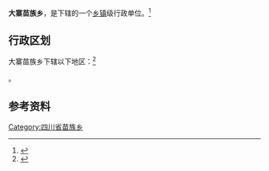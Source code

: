 {{中国乡级行政区|51/05/25/214/000}}

'''大寨苗族乡'''，是{{PRC admin/fullname|51/05/25/214/000|3}}下辖的一个[[乡镇|乡镇]]级行政单位。<ref>{{PRC admin/ref sgc|{{PRC admin/parent|51/05/25/214/000}}}}</ref>

== 行政区划 ==

大寨苗族乡下辖以下地区：<ref>{{PRC admin/ref sgc|51/05/25/214/000}}</ref>

{{PRC admin/children|51/05/25/214/000}}。

== 参考资料 ==

{{reflist}}

{{四川行政区划小作品}}
{{PRC admin/navcat|51/05/25/214/000}}
[[Category:四川省苗族乡|Category:四川省苗族乡]]